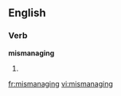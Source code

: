 ==English==

===Verb===
'''mismanaging'''

# {{third-person singular of|[[mismanage]]}}

[[fr:mismanaging]]
[[vi:mismanaging]]